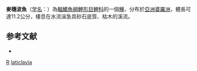{{Speciesbox 
| taxon = Rasbora laticlavia
| status = NE
| status_system = IUCN3.1
| authority = [[Siebert|Siebert]] & [[Richardson|Richardson]], 1997
| synonyms = 
}}
'''麥穗波魚'''（[[学名|学名]]：{{lang|la|'''''Rasbora laticlavia'''''}}）為[[輻鰭魚綱|輻鰭魚綱]][[鯉形目|鯉形目]][[鯉科|鯉科]]的一個[[種|種]]，分布於[[亞洲|亞洲]][[婆羅洲|婆羅洲]]，體長可達11.2公分，棲息在水流湍急具砂石底質、枯木的溪流。

==参考文献==
*{{FishBase_species|genus=Rasbora|species=laticlavia|year=2011|month=12}}

{{Taxonbar}}

[[Category:1997年描述的鱼类|R]]
[[Category:波魚屬|laticlavia]]